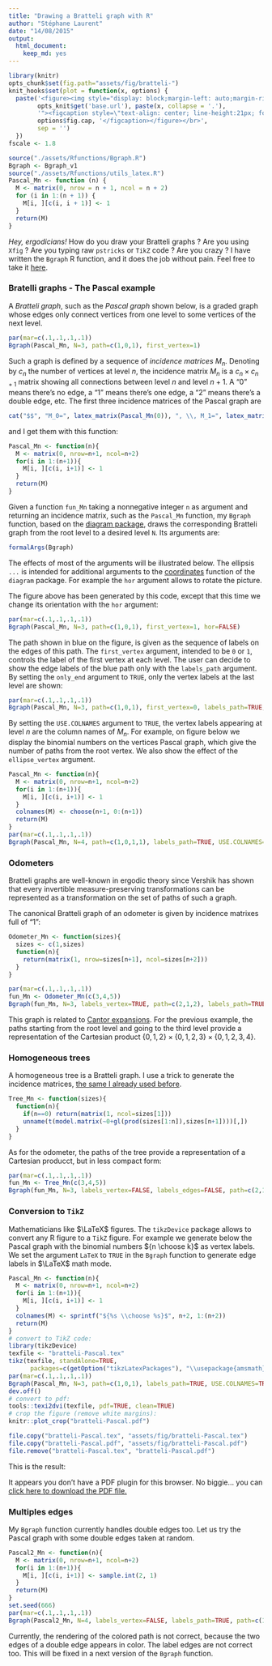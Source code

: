 ```yaml
---
title: "Drawing a Bratteli graph with R"
author: "Stéphane Laurent"
date: "14/08/2015"
output:
  html_document:
    keep_md: yes
---
```



```r
library(knitr)
opts_chunk$set(fig.path="assets/fig/bratteli-")
knit_hooks$set(plot = function(x, options) {
  paste('<figure><img style="display: block;margin-left: auto;margin-right: auto;" width=400 src="',
        opts_knit$get('base.url'), paste(x, collapse = '.'),
        '"><figcaption style=\"text-align: center; line-height:21px; font-weight:normal; font-family:times; font-size:18px; font-style:italic\">', 
        options$fig.cap, '</figcaption></figure></br>',
        sep = '')
  })
fscale <- 1.8
```


```r
source("./assets/Rfunctions/Bgraph.R")
Bgraph <- Bgraph_v1
source("./assets/Rfunctions/utils_latex.R")
Pascal_Mn <- function (n) {
  M <- matrix(0, nrow = n + 1, ncol = n + 2)
  for (i in 1:(n + 1)) {
    M[i, ][c(i, i + 1)] <- 1
  }
  return(M)
}
```

*Hey, ergodicians!* How do you draw your Bratteli graphs ? Are you using `Xfig` ? Are you typing raw `pstricks` or `TikZ` code ? Are you crazy ? I have written the `Bgraph` R function, and it does the job without pain. Feel free to take it [here](./assets/Rfunctions/Bgraph_v1.R).


### Bratelli graphs - The Pascal example 

A *Bratteli graph*, such as the *Pascal graph* shown below, is a graded graph whose edges only connect vertices from one level to some vertices of the next level.

```r
par(mar=c(.1,.1,.1,.1))
Bgraph(Pascal_Mn, N=3, path=c(1,0,1), first_vertex=1)
```

Such a graph is defined by a sequence of *incidence matrices* $M_n$. Denoting by $c_n$ the number of vertices at level $n$, the incidence  matrix $M_n$ is a $c_n \times c_{n+1}$ matrix showing all connections between level $n$ and level $n+1$. A "$0$" means there's no edge, a "$1$" means there's one edge, a "$2$" means there's a double edge, etc. The first three incidence matrices of the Pascal graph are 

```r
cat("$$", "M_0=", latex_matrix(Pascal_Mn(0)), ", \\, M_1=", latex_matrix(Pascal_Mn(1)), ", \\, M_2=", latex_matrix(Pascal_Mn(2)), ".$$")
```
 
and I get them with this function:
```r
Pascal_Mn <- function(n){
  M <- matrix(0, nrow=n+1, ncol=n+2)
  for(i in 1:(n+1)){
    M[i, ][c(i, i+1)] <- 1
  }
  return(M)
}
```


Given a function `fun_Mn` taking a nonnegative integer `n` as argument and returning an incidence matrix, such as the `Pascal_Mn` function, my `Bgraph` function, based on the [diagram package](http://www.inside-r.org/packages/cran/diagram), draws the corresponding Bratteli graph from the root level to a desired level `N`. Its arguments are:
```r
formalArgs(Bgraph)
```

The effects of most of the arguments will be illustrated below. The ellipsis `...` is intended for additional arguments to the [coordinates](http://www.inside-r.org/packages/cran/diagram/docs/coordinates) function of the `diagram` package. For example the `hor` argument allows to rotate the picture. 

The figure above has been generated by this code, except that this time we change its orientation with the `hor` argument:
```r
par(mar=c(.1,.1,.1,.1))
Bgraph(Pascal_Mn, N=3, path=c(1,0,1), first_vertex=1, hor=FALSE)
```

The path shown in blue on the figure, is given as the sequence of labels on the edges of this path. The `first_vertex` argument, intended to be `0` or `1`, controls the label of the first vertex at each level. The user can decide to show the edge labels of the blue path only with the `labels_path` argument. By setting the `only_end` argument to `TRUE`, only the vertex labels at the last level are shown:

```r
par(mar=c(.1,.1,.1,.1))
Bgraph(Pascal_Mn, N=3, path=c(1,0,1), first_vertex=0, labels_path=TRUE, only_end=TRUE)
```

By setting the `USE.COLNAMES` argument to `TRUE`, the vertex labels appearing at level $n$ are the column names of $M_n$. For example, on figure below we display the binomial numbers on the vertices Pascal graph, which give the number of paths from the root vertex. We also show the effect of the `ellipse_vertex` argument.

```r
Pascal_Mn <- function(n){
  M <- matrix(0, nrow=n+1, ncol=n+2)
  for(i in 1:(n+1)){
    M[i, ][c(i, i+1)] <- 1
  }
  colnames(M) <- choose(n+1, 0:(n+1))
  return(M)
}
par(mar=c(.1,.1,.1,.1))
Bgraph(Pascal_Mn, N=4, path=c(1,0,1,1), labels_path=TRUE, USE.COLNAMES=TRUE, ellipse_vertex=TRUE)
```


### Odometers 

Bratteli graphs are well-known in ergodic theory since Vershik has shown that every invertible measure-preserving transformations can be represented as a transformation on the set of paths of such a graph. 

The canonical Bratteli graph of an odometer is given by incidence matrixes full of "$1$": 

```r
Odometer_Mn <- function(sizes){
  sizes <- c(1,sizes)
  function(n){
    return(matrix(1, nrow=sizes[n+1], ncol=sizes[n+2]))
  }
}
```


```r
par(mar=c(.1,.1,.1,.1))
fun_Mn <- Odometer_Mn(c(3,4,5))
Bgraph(fun_Mn, N=3, labels_vertex=TRUE, path=c(2,1,2), labels_path=TRUE)
```

This graph is related to [Cantor expansions](http://stla.github.io/stlapblog/posts/Greedy.html). For the previous example, the paths starting from the root level and going to the third level provide a representation of the Cartesian product  $\{0,1,2\}\times\{0,1,2,3\}\times\{0,1,2,3,4\}$. 

### Homogeneous trees 

A homogeneous tree is a Bratteli graph. I use a trick to generate the incidence matrices, [the same I already used before](http://stla.github.io/stlapblog/posts/KantorovichWithR.html).

```r
Tree_Mn <- function(sizes){
  function(n){
    if(n==0) return(matrix(1, ncol=sizes[1]))
    unname(t(model.matrix(~0+gl(prod(sizes[1:n]),sizes[n+1])))[,])
  }
}
```

As for the odometer, the paths of the tree provide a representation of a Cartesian producct, but in less compact form:

```r
par(mar=c(.1,.1,.1,.1))
fun_Mn <- Tree_Mn(c(3,4,5))
Bgraph(fun_Mn, N=3, labels_vertex=FALSE, labels_edges=FALSE, path=c(2,1,2))
```

### Conversion to `TikZ` 

Mathematicians like $\LaTeX$ figures. The `tikzDevice` package allows to convert any R figure to a `TikZ` figure. For example we generate below the Pascal graph with the binomial numbers ${n \choose k}$ as vertex labels. We set the argument `LaTeX` to `TRUE` in the `Bgraph` function to generate edge labels in $\LaTeX$ math mode.

```r
Pascal_Mn <- function(n){
  M <- matrix(0, nrow=n+1, ncol=n+2)
  for(i in 1:(n+1)){
    M[i, ][c(i, i+1)] <- 1
  }
  colnames(M) <- sprintf("${%s \\choose %s}$", n+2, 1:(n+2))  
  return(M)
}
# convert to TikZ code:
library(tikzDevice)
texfile <- "bratteli-Pascal.tex"
tikz(texfile, standAlone=TRUE, 
      packages=c(getOption("tikzLatexPackages"), "\\usepackage{amsmath}\n\\usepackage{amssymb}\n"))
par(mar=c(.1,.1,.1,.1))
Bgraph(Pascal_Mn, N=3, path=c(1,0,1), labels_path=TRUE, USE.COLNAMES=TRUE, LaTeX=TRUE, label_root="$\\varnothing$", relsize=.6)
dev.off()
# convert to pdf: 
tools::texi2dvi(texfile, pdf=TRUE, clean=TRUE)
# crop the figure (remove white margins): 
knitr::plot_crop("bratteli-Pascal.pdf")
```

```r
file.copy("bratteli-Pascal.tex", "assets/fig/bratteli-Pascal.tex")
file.copy("bratteli-Pascal.pdf", "assets/fig/bratteli-Pascal.pdf")
file.remove("bratteli-Pascal.tex", "bratteli-Pascal.pdf")
```

This is the result:

<object data="assets/fig/bratteli-Pascal.pdf" type="application/pdf" width="450px" height="410px">
 
  <p>It appears you don't have a PDF plugin for this browser.
  No biggie... you can <a href="assets/fig/bratteli-Pascal.pdf">click here to
  download the PDF file.</a></p>
  
</object>


### Multiples edges 

My `Bgraph` function currently handles double edges too. Let us try the Pascal graph with some double edges taken at random.

```r
Pascal2_Mn <- function(n){
  M <- matrix(0, nrow=n+1, ncol=n+2)
  for(i in 1:(n+1)){
    M[i, ][c(i, i+1)] <- sample.int(2, 1)
  }
  return(M)
}
set.seed(666)
par(mar=c(.1,.1,.1,.1))
Bgraph(Pascal2_Mn, N=4, labels_vertex=FALSE, labels_path=TRUE, path=c(1,0,1,0))
```

Currently, the rendering of the colored path is not correct, because the two edges of a double edge appears in color. The label edges are not correct too. This will be fixed in a next version of the `Bgraph` function.
